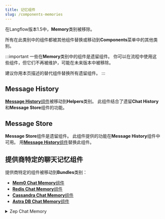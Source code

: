 ```yaml
---
title: 记忆组件
slug: /components-memories
---
```


在Langflow版本1.5中，**Memory**类别被移除。

所有在此类别中的组件都被其他组件替换或移动到**Components**菜单中的其他类别。

:::important
一些在**Memory**类别中的组件是遗留组件。
你可以在流程中使用这些组件，但它们不再被维护，可能在未来版本中被移除。

建议你用本页描述的替代组件替换所有遗留组件。
:::

## Message History

[**Message History**组件](/components-helpers#message-history)被移动到**Helpers**类别。
此组件结合了遗留**Chat History**和**Message Store**组件的功能。

## Message Store

**Message Store**组件是遗留组件。
此组件提供的功能在**Message History**组件中可用。
用[**Message History**组件](/components-helpers#message-history)替换此组件。

## 提供商特定的聊天记忆组件

提供商特定的组件被移动到**Bundles**类别：

- [**Mem0 Chat Memory**组件](/bundles-mem0)
- [**Redis Chat Memory**组件](/bundles-redis)
- [**Cassandra Chat Memory**组件](/bundles-datastax#cassandra-chat-memory)
- [**Astra DB Chat Memory**组件](/bundles-datastax#astra-db-chat-memory)

<details>
<summary>Zep Chat Memory</summary>

**Zep Chat Memory**组件是遗留组件。
用[**Message History**组件](/components-helpers#message-history)替换此组件。

此组件创建`ZepChatMessageHistory`实例，启用使用Zep（LLM的记忆服务器）存储和检索聊天消息。

它接受以下参数：

| 名称          | 类型          | 描述                                               |
|---------------|---------------|------------------------------------------------------------|
| url           | MessageText   | 输入参数。Zep实例的URL。必需。 |
| api_key       | SecretString  | 输入参数。用于与Zep实例认证的API密钥。 |
| api_base_path | Dropdown      | 输入参数。要使用的API版本。选项包括api/v1或api/v2。 |
| session_id    | MessageText   | 输入参数。聊天会话的唯一标识符。可选。 |
| message_history | BaseChatMessageHistory  | 输出参数。会话的ZepChatMessageHistory实例。 |

</details>